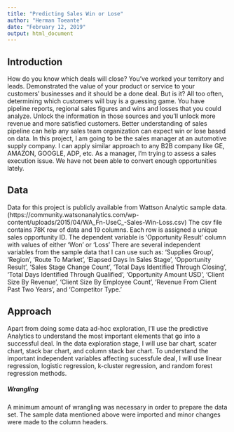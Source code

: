 ```yaml
---
title: "Predicting Sales Win or Lose"
author: "Herman Toeante"
date: "February 12, 2019"
output: html_document
---
```



## Introduction

How do you know which deals will close? You’ve worked your territory and leads. Demonstrated the value of your product or service to your customers’ businesses and it should be a done deal. But is it? All too often, determining which customers will buy is a guessing game. You have pipeline reports, regional sales figures and wins and losses that you could analyze. Unlock the information in those sources and you’ll unlock more revenue and more satisfied customers. Better understanding of sales pipeline can help any sales team organization can expect win or lose based on data. In this project, I am going to be the sales manager at an automotive supply company. I can apply similar approach to any B2B company like GE, AMAZON, GOOGLE, ADP, etc. As a manager, I'm trying to assess a sales execution issue.  We have not been able to convert enough opportunities lately.  

## Data

Data for this project is publicly available from Wattson Analytic sample data. 
(https://community.watsonanalytics.com/wp-content/uploads/2015/04/WA_Fn-UseC_-Sales-Win-Loss.csv) 
The csv file contains 78K row of data and 19 columns.  Each row is assigned a unique sales opportunity ID.  The dependent variable is 'Opportunity Result' column with values of either 'Won' or 'Loss'  There are several independent variables from the sample data that I can use such as: 'Supplies Group', 'Region',	'Route To Market',	'Elapsed Days In Sales Stage',	'Opportunity Result', 'Sales Stage Change Count',	'Total Days Identified Through Closing',	'Total Days Identified Through Qualified',	'Opportunity Amount USD',	'Client Size By Revenue',	'Client Size By Employee Count',	'Revenue From Client Past Two Years',	and 'Competitor Type.'

## Approach

Apart from doing some data ad-hoc exploration, I’ll use the predictive Analytics to understand the most important elements that go into a successful deal.  In the data exploration stage, I will use bar chart, scater chart, stack bar chart, and column stack bar chart.  To understand the important independent variables affecting sucessfule deal, I will use linear regression, logistic regression, k-cluster regression, and random forest regression methods.

##### Wrangling
A minimum amount of wrangling was necessary in order to prepare the data set.  The sample data mentioned above were imported and minor changes were made to the column headers.  


